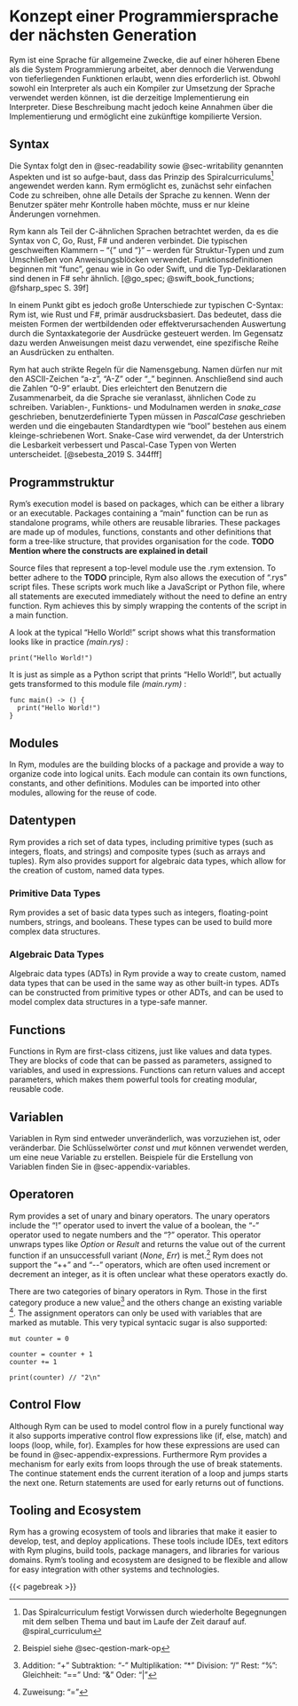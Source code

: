 <!-- # Concept of a modern programming language -->
# Konzept einer Programmiersprache der nächsten Generation

<!--
Rym is a general purpose language designed to work at a level above systems
programming, while still allowing the use of lower level features when required.
Although both an interpreter and a compiler can be used to implement Rym,
the current implementation is an interpreter.
However, this description makes no assumptions about the
implementation and enables a future compiled version.
-->
Rym ist eine Sprache für allgemeine Zwecke, die auf einer höheren Ebene als die System
Programmierung arbeitet, aber dennoch die Verwendung von tieferliegenden Funktionen erlaubt, wenn dies erforderlich ist.
Obwohl sowohl ein Interpreter als auch ein Kompiler zur Umsetzung der Sprache verwendet werden können,
ist die derzeitige Implementierung ein Interpreter.
Diese Beschreibung macht jedoch keine Annahmen über die
Implementierung und ermöglicht eine zukünftige kompilierte Version.

## Syntax

<!--
The syntax follows the aspects mentioned in @sec-readability, especially @sec-syntax.
-->
Die Syntax folgt den in @sec-readability sowie @sec-writability genannten Aspekten und ist so aufge-baut,
dass das Prinzip des Spiralcurriculums^[Das Spiralcurriculum festigt Vorwissen durch wiederholte Begegnungen mit dem selben Thema und baut im Laufe der Zeit darauf auf. @spiral_curriculum] angewendet werden kann.
Rym ermöglicht es, zunächst sehr einfachen Code zu schreiben, ohne alle Details der Sprache zu kennen.
Wenn der Benutzer später mehr Kontrolle haben möchte, muss er nur kleine Änderungen vornehmen.

<!--
Rym can be considered part of the C-style languages, as it combines syntax from C, Go, Rust, F# and others.
The typical braces -- "{" and "}" -- are used for structure types and to enclose blocks of statements.
Function definitions begin with "func", just as they do in Go or Swift, and the type declarations are very similar to those in F#.
-->
Rym kann als Teil der C-ähnlichen Sprachen betrachtet werden, da es die Syntax von C, Go, Rust, F# und anderen verbindet.
Die typischen geschweiften Klammern -- "{" und "}" -- werden für Struktur-Typen und zum Umschließen von Anweisungsblöcken verwendet.
Funktionsdefinitionen beginnen mit "func", genau wie in Go oder Swift, und die Typ-Deklarationen sind denen in F# sehr ähnlich.
[@go_spec; @swift_book_functions; @fsharp_spec S. 39f]

<!--
However, it differs from typical C-style syntax in one major way: It is primarily expression-based, like Rust and F#.
This means that most forms of value-producing or effect-causing evaluation are controlled by the syntax category of expressions.
In contrast, statements are mostly used to contain and explicitly sequence the evaluation of expressions.
-->
In einem Punkt gibt es jedoch große Unterschiede zur typischen C-Syntax: Rym ist, wie Rust und F#, primär ausdrucksbasiert.
Das bedeutet, dass die meisten Formen der wertbildenden oder effektverursachenden Auswertung durch die Syntaxkategorie der Ausdrücke gesteuert werden.
Im Gegensatz dazu werden Anweisungen meist dazu verwendet, eine spezifische Reihe an Ausdrücken zu enthalten.
<!-- TODO explain why expressions are useful -->

<!--
Rym also has strict naming rules.
Names can only begin with the ASCII characters "a-z", "A-Z" or "\_". After that, the numbers "0-9" are also allowed.
This makes it easier for users to work together because the language forces them to write similar code.
Variable, function and module names are written in _snake\_case_,
user-defined types must use _PascalCase_ and the core built-in types such as "bool" are single lowercase words.
Snake case is used because the underscore improves readability.
Pascal case distinguishes types from values.
-->
Rym hat auch strikte Regeln für die Namensgebung.
Namen dürfen nur mit den ASCII-Zeichen "a-z", "A-Z" oder "\_" beginnen. Anschließend sind auch die Zahlen "0-9" erlaubt.
Dies erleichtert den Benutzern die Zusammenarbeit, da die Sprache sie veranlasst, ähnlichen Code zu schreiben.
Variablen-, Funktions- und Modulnamen werden in _snake\_case_ geschrieben,
benutzerdefinierte Typen müssen in _PascalCase_ geschrieben werden und die eingebauten Standardtypen wie "bool" bestehen aus einem kleinge-schriebenen Wort.
Snake-Case wird verwendet, da der Unterstrich die Lesbarkeit verbessert und Pascal-Case Typen von Werten unterscheidet.
[@sebesta_2019 S. 344fff]

<!-- __TODO Explain difference between syntax and semantics__ -->

<!-- ## Program Structure -->
## Programmstruktur

Rym's execution model is based on packages, which can be either a library or an executable.
Packages containing a "main" function can be run as standalone programs, while others are reusable libraries.
These packages are made up of modules, functions, constants and other definitions that form a tree-like structure,
that provides organisation for the code.
__TODO Mention where the constructs are explained in detail__

Source files that represent a top-level module use the .rym extension.
To better adhere to the __TODO__ principle, Rym also allows the execution of ".rys" script files.
These scripts work much like a JavaScript or Python file,
where all statements are executed immediately without the need to define an entry function.
Rym achieves this by simply wrapping the contents of the script in a main function.

A look at the typical "Hello World!" script shows what this transformation looks like in practice _(main.rys)_ :

```rym
print("Hello World!")
```

It is just as simple as a Python script that prints "Hello World!\n", but actually gets transformed to this module file _(main.rym)_ :

```rym
func main() -> () {
  print("Hello World!")
}
```

## Modules {#sec-modules}

In Rym, modules are the building blocks of a package and provide a way to organize code into logical units.
Each module can contain its own functions, constants, and other definitions.
Modules can be imported into other modules, allowing for the reuse of code.

<!-- ## Data Types {#sec-data-types} -->
## Datentypen {#sec-data-types}

Rym provides a rich set of data types, including primitive types (such as integers, floats, and strings)
and composite types (such as arrays and tuples). Rym also provides support for algebraic data types,
which allow for the creation of custom, named data types.

### Primitive Data Types {#sec-primitive-data-types}

Rym provides a set of basic data types such as integers, floating-point numbers, strings, and booleans.
These types can be used to build more complex data structures.

### Algebraic Data Types {#sec-algebraic-data-types}

Algebraic data types (ADTs) in Rym provide a way to create custom, named data types that can be used in the same way as other built-in types.
ADTs can be constructed from primitive types or other ADTs, and can be used to model complex data structures in a type-safe manner.

## Functions {#sec-functions}

Functions in Rym are first-class citizens, just like values and data types.
They are blocks of code that can be passed as parameters, assigned to variables, and used in expressions.
Functions can return values and accept parameters, which makes them powerful tools for creating modular, reusable code.

<!-- ## Higher Order Functions

Functions in Rym can be used as values, just like booleans, numbers and strings.
They are also higher order functions, meaning that they can be used as arguments to another function, or they can be a function's result.
@higher_order_func

Because functions are a data type

- closures: [@sebesta_2019 S. 665]

To allow for easier declaration of functions inline

```rym
func twice(f: func(int) -> int) -> func(int) -> int {
  x -> f(f(x))
}

func plus_three(i: int) -> int {
  i + 3
}

func main() {
  const specific_twice = twice(plus_three)

  print(f"{specific_twice(7)}") // 13
}
```
-->


<!-- ## Variables -->
## Variablen

<!--
Variables in Rym are either immutable, which is preferred, or mutable.
The _const_ and _mut_ keywords can be used to declare a new variable.
Examples for creating variables can be found in @sec-appendix-variables.
-->
Variablen in Rym sind entweder unveränderlich, was vorzuziehen ist, oder veränderbar.
Die Schlüsselwörter _const_ und _mut_ können verwendet werden, um eine neue Variable zu erstellen.
Beispiele für die Erstellung von Variablen finden Sie in @sec-appendix-variables.

<!-- ## Operators -->
## Operatoren

Rym provides a set of unary and binary operators.
The unary operators include the "!" operator used to invert the value of a boolean,
the "-" operator used to negate numbers
and the "?" operator.
This operator unwraps types like _Option_ or _Result_
and returns the value out of the current function if an unsuccessfull variant (_None_, _Err_) is met.^[Beispiel siehe @sec-qestion-mark-op]
Rym does not support the "++" and "-\-" operators,
which are often used increment or decrement an integer,
as it is often unclear what these operators exactly do.

There are two categories of binary operators in Rym.
Those in the first category produce a new value^[Addition: "+" Subtraktion: "-" Multiplikation: "\*" Division: "/" Rest: "%": Gleichheit: "==" Und: "&" Oder: "|"] and the others change an existing variable ^[Zuweisung: "="].
The assignment operators can only be used with variables that are marked as mutable.
This very typical syntacic sugar is also supported:

```rym
mut counter = 0

counter = counter + 1
counter += 1

print(counter) // "2\n"
```

## Control Flow

Although Rym can be used to model control flow in a purely functional way it also supports imperative control flow expressions like (if, else, match) and loops (loop, while, for).
Examples for how these expressions are used can be found in @sec-appendix-expressions.
Furthermore Rym provides a mechanism for early exits from loops through the use of break statements.
The continue statement ends the current iteration of a loop and jumps starts the next one.
Return statements are used for early returns out of functions.

## Tooling and Ecosystem {#sec-tooling-and-ecosystem}

Rym has a growing ecosystem of tools and libraries that make it easier to develop, test, and deploy applications.
These tools include IDEs, text editors with Rym plugins, build tools, package managers, and libraries for various domains.
Rym's tooling and ecosystem are designed to be flexible and allow for easy integration with other systems and technologies.

{{< pagebreak >}}
